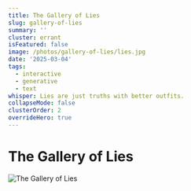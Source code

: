 ```yaml
---
title: The Gallery of Lies
slug: gallery-of-lies
summary: ''
cluster: errant
isFeatured: false
image: /photos/gallery-of-lies/lies.jpg
date: '2025-03-04'
tags:
  - interactive
  - generative
  - text
whisper: Lies are just truths with better outfits.
collapseMode: false
clusterOrder: 2
overrideHero: true
---
```



<div className="not-prose text-center">
  <h1 className="text-2xl sm:text-3xl md:text-4xl font-bold mb-6">The Gallery of Lies</h1>
  <div className="flex justify-center">
    <Image
      src="/photos/gallery-of-lies/lies.jpg"
      alt="The Gallery of Lies"
      width={340}
      height={340}
      className="rounded-xl shadow-lg object-cover"
      priority
    />
  </div>
</div>

<GalleryOfLies mode="gallery" />

